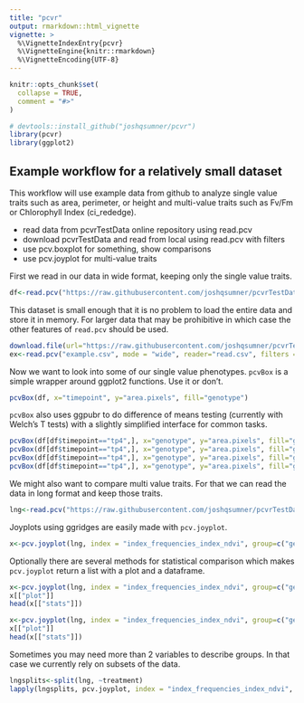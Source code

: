 ```yaml
---
title: "pcvr"
output: rmarkdown::html_vignette
vignette: >
  %\VignetteIndexEntry{pcvr}
  %\VignetteEngine{knitr::rmarkdown}
  %\VignetteEncoding{UTF-8}
---
```


```r
knitr::opts_chunk$set(
  collapse = TRUE,
  comment = "#>"
)
```

```r
# devtools::install_github("joshqsumner/pcvr")
library(pcvr)
library(ggplot2)
```

## Example workflow for a relatively small dataset

This workflow will use example data from github to analyze single value traits such as area, perimeter, or height and multi-value traits such as Fv/Fm or Chlorophyll Index (ci_rededge). 

- read data from pcvrTestData online repository using read.pcv
- download pcvrTestData and read from local using read.pcv with filters
- use pcv.boxplot for something, show comparisons
- use pcv.joyplot for multi-value traits

First we read in our data in wide format, keeping only the single value traits.

```r
df<-read.pcv("https://raw.githubusercontent.com/joshqsumner/pcvrTestData/main/pcvrTest2.csv", mode = "wide", singleValueOnly = T)
```

This dataset is small enough that it is no problem to load the entire data and store it in memory. For larger data that may be prohibitive in which case the other features of `read.pcv` should be used.

```r
download.file(url="https://raw.githubusercontent.com/joshqsumner/pcvrTestData/main/pcvrTest2.csv", destfile="example.csv")
ex<-read.pcv("example.csv", mode = "wide", reader="read.csv", filters = "trait in area, perimeter")
```

Now we want to look into some of our single value phenotypes. `pcvBox` is a simple wrapper around ggplot2 functions. Use it or don't.

```r
pcvBox(df, x="timepoint", y="area.pixels", fill="genotype")
```

`pcvBox` also uses ggpubr to do difference of means testing (currently with Welch's T tests) with a slightly simplified interface for common tasks.

```r
pcvBox(df[df$timepoint=="tp4",], x="genotype", y="area.pixels", fill="genotype", compare="G1") # compare one level to all others
pcvBox(df[df$timepoint=="tp4",], x="genotype", y="area.pixels", fill="genotype", compare="G2")
pcvBox(df[df$timepoint=="tp4",], x="genotype", y="area.pixels", fill="genotype", compare=c("G3","G6")) # compare a pair of values
pcvBox(df[df$timepoint=="tp4",], x="genotype", y="area.pixels", fill="genotype", compare=list(c("G3","G6"), c("G1","G2"))) # compare a list of pairs.
```

We might also want to compare multi value traits. For that we can read the data in long format and keep those traits.

```r
lng<-read.pcv("https://raw.githubusercontent.com/joshqsumner/pcvrTestData/main/pcvrTest2.csv", mode = "long", singleValueOnly = F)
```

Joyplots using ggridges are easily made with `pcv.joyplot`.

```r
x<-pcv.joyplot(lng, index = "index_frequencies_index_ndvi", group=c("genotype", "timepoint"))
```

Optionally there are several methods for statistical comparison which makes `pcv.joyplot` return a list with a plot and a dataframe.

```r
x<-pcv.joyplot(lng, index = "index_frequencies_index_ndvi", group=c("genotype", "timepoint"), method="ks")
x[["plot"]]
head(x[["stats"]])
```

```r
x<-pcv.joyplot(lng, index = "index_frequencies_index_ndvi", group=c("genotype", "timepoint"), method="beta")
x[["plot"]]
head(x[["stats"]])
```

Sometimes you may need more than 2 variables to describe groups. In that case we currently rely on subsets of the data.

```r
lngsplits<-split(lng, ~treatment)
lapply(lngsplits, pcv.joyplot, index = "index_frequencies_index_ndvi", group=c("genotype", "timepoint"), method="ks")
```




